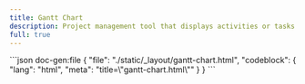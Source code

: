 ```yaml
---
title: Gantt Chart
description: Project management tool that displays activities or tasks against time in a horizontal bar chart.
full: true
---
```


<LayoutViewer name="gantt-chart">
  ```json doc-gen:file
  {
    "file": "./static/_layout/gantt-chart.html",
    "codeblock": {
      "lang": "html",
      "meta": "title=\"gantt-chart.html\""
    }
  }
  ```
</LayoutViewer>
